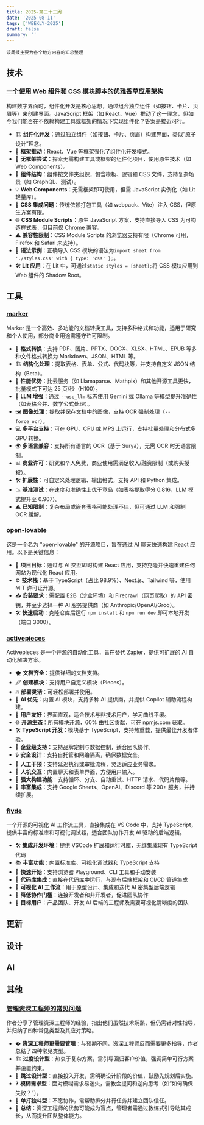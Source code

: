 ```yaml
---
title: 2025-第三十三周
date: '2025-08-11'
tags: ['WEEKLY-2025']
draft: false
summary: ''
---
```


`该周报主要为各个地方内容的汇总整理`

<TOCInlineWithSticky toc={props.toc} />

## 技术

### [一个使用 Web 组件和 CSS 模块脚本的优雅香草应用架构](https://frontendmasters.com/blog/architecture-through-component-colocation/)

构建数字界面时，组件化开发是核心思想，通过组合独立组件（如按钮、卡片、页眉等）来创建界面。JavaScript 框架（如 React、Vue）推动了这一理念，但如今我们能否在不依赖构建工具或框架的情况下实现组件化？答案是接近可行。  

- 🏗️ **组件化开发**：通过独立组件（如按钮、卡片、页眉）构建界面，类似“原子设计”理念。  
- 🔧 **框架推动**：React、Vue 等框架强化了组件化开发模式。  
- 🚀 **无框架尝试**：探索无需构建工具或框架的组件化项目，使用原生技术（如 Web Components）。  
- 📁 **组件结构**：组件按文件夹组织，包含模板、逻辑和 CSS 文件，支持复杂场景（如 GraphQL、测试）。  
- 💡 **Web Components**：无需框架即可使用，但需 JavaScript 实例化（如 Lit 轻量库）。  
- 🧩 **CSS 集成问题**：传统依赖打包工具（如 webpack、Vite）注入 CSS，但原生方案有限。  
- 🌐 **CSS Module Scripts**：原生 JavaScript 方案，支持直接导入 CSS 为可构造样式表，但目前仅 Chrome 兼容。  
- ⚠️ **兼容性限制**：CSS Module Scripts 的浏览器支持有限（Chrome 可用，Firefox 和 Safari 未支持）。  
- 📝 **语法示例**：正确导入 CSS 模块的语法为`import sheet from './styles.css' with { type: 'css' };`。  
- 🛠️ **Lit 应用**：在 Lit 中，可通过`static styles = [sheet];`将 CSS 模块应用到 Web 组件的 Shadow Root。  


## 工具

### [marker](https://github.com/datalab-to/marker)

Marker 是一个高效、多功能的文档转换工具，支持多种格式和功能，适用于研究和个人使用，部分商业用途需遵守许可限制。

- 📄 **格式转换**：支持 PDF、图片、PPTX、DOCX、XLSX、HTML、EPUB 等多种文件格式转换为 Markdown、JSON、HTML 等。  
- 🏗️ **结构化处理**：提取表格、表单、公式、代码块等，并支持自定义 JSON 结构（Beta）。  
- 🚀 **性能优势**：比云服务（如 Llamaparse、Mathpix）和其他开源工具更快，批量模式下可达 25 页/秒（H100）。  
- 🤖 **LLM 增强**：通过 `--use_llm` 标志使用 Gemini 或 Ollama 等模型提升准确性（如表格合并、数学公式处理）。  
- 🖼️ **图像处理**：提取并保存文档中的图像，支持 OCR 强制处理（`--force_ocr`）。  
- 💻 **多平台支持**：可在 GPU、CPU 或 MPS 上运行，支持批量处理和分布式多 GPU 转换。  
- 🌍 **多语言兼容**：支持所有语言的 OCR（基于 Surya），无需 OCR 时无语言限制。  
- 📊 **商业许可**：研究和个人免费，商业使用需满足收入/融资限制（或购买授权）。  
- 🛠️ **扩展性**：可自定义处理逻辑、输出格式，支持 API 和 Python 集成。  
- 📉 **基准测试**：在速度和准确性上优于竞品（如表格提取得分 0.816，LLM 模式提升至 0.907）。  
- ⚠️ **已知限制**：复杂布局或嵌套表格可能处理不佳，但可通过 LLM 和强制 OCR 缓解。  


### [open-lovable](https://github.com/mendableai/open-lovable)

这是一个名为 "open-lovable" 的开源项目，旨在通过 AI 聊天快速构建 React 应用。以下是关键信息：

- 🚀 **项目目标**：通过与 AI 交互即时构建 React 应用，支持克隆并快速重建任何网站为现代化 React 应用。  
- ⚙️ **技术栈**：基于 TypeScript（占比 98.9%）、Next.js、Tailwind 等，使用 MIT 许可证开源。  
- 📥 **安装要求**：需配置 E2B（沙盒环境）和 Firecrawl（网页爬取）的 API 密钥，并至少选择一种 AI 服务提供商（如 Anthropic/OpenAI/Groq）。  
- 🛠️ **快速启动**：克隆仓库后运行 `npm install` 和 `npm run dev` 即可本地开发（端口 3000）。  

### [activepieces](https://github.com/activepieces/activepieces)

Activepieces 是一个开源的自动化工具，旨在替代 Zapier，提供可扩展的 AI 自动化解决方案。  

- 🌪️ **文档齐全**：提供详细的文档支持。  
- 🖉 **创建模块**：支持用户自定义模块（Pieces）。  
- 🔥 **部署灵活**：可轻松部署并使用。  
- 🤯 **AI 优先**：内置 AI 模块，支持多种 AI 提供商，并提供 Copilot 辅助流程构建。  
- 💖 **用户友好**：界面直观，适合技术与非技术用户，学习曲线平缓。  
- 🌐 **开源生态**：所有模块开源，60% 由社区贡献，可在 npmjs.com 获取。  
- 🛠️ **TypeScript 开发**：模块基于 TypeScript，支持热重载，提供最佳开发者体验。  
- 🏢 **企业级支持**：支持品牌定制与数据控制，适合团队协作。  
- 🔒 **安全设计**：支持自托管和网络隔离，确保数据安全。  
- 🧠 **人工干预**：支持延迟执行或审批流程，灵活适应业务需求。  
- 💬 **人机交互**：内置聊天和表单界面，方便用户输入。  
- 🔄 **强大构建功能**：支持循环、分支、自动重试、HTTP 请求、代码片段等。  
- 🔌 **丰富集成**：支持 Google Sheets、OpenAI、Discord 等 200+ 服务，并持续扩展。  

### [flyde](https://github.com/flydelabs/flyde)

一个开源的可视化 AI 工作流工具，直接集成在 VS Code 中，支持 TypeScript，提供丰富的标准库和可视化调试器，适合团队协作开发 AI 驱动的后端逻辑。

- 🛠️ **集成开发环境**：提供 VSCode 扩展和运行时库，无缝集成现有 TypeScript 代码  
- 📚 **丰富功能**：内置标准库、可视化调试器和 TypeScript 支持  
- 🚀 **快速开始**：支持浏览器 Playground、CLI 工具和手动安装  
- 🔗 **代码库集成**：直接在代码库中运行，与现有后端框架和 CI/CD 管道集成  
- 🤖 **可视化 AI 工作流**：用于原型设计、集成和迭代 AI 密集型后端逻辑  
- 👥 **降低协作门槛**：连接开发者和非开发者，促进团队协作  
- 🎯 **目标用户**：产品团队、开发 AI 后端的工程师及需要可视化清晰度的团队  


## 更新

## 设计

## AI

## 其他

### [管理资深工程师的常见问题](https://emdiary.substack.com/p/common-problems-managing-senior-engineers)

作者分享了管理资深工程师的经验，指出他们虽然技术娴熟，但仍需针对性指导，并归纳了四种常见类型及其应对策略。  

- �️ **资深工程师更需要管理**：与预期不同，资深工程师反而需要更多指导，作者总结了四种常见类型。  
- 🏗️ **过度设计型**：热衷于复杂方案，需引导回归客户价值，强调简单可行方案并设置约束。  
- 📝 **跳过设计型**：直接投入开发，需明确设计阶段的价值，鼓励先规划后实施。  
- ❓ **模糊需求型**：面对模糊需求易迷失，需教会提问和逆向思考（如“如何确保失败？”）。  
- 🚀 **单打独斗型**：不愿协作，需帮助拆分并行任务并建立团队信任。  
- 🌟 **总结**：资深工程师的优势可能成为盲点，管理者需通过教练式引导助其成长，从而提升团队整体能力。
